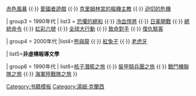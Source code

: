 {{Navbox
| name = 湯姆·克蘭西著作
| title = [[湯姆·克蘭西]]著作

| list1='''虛構小說'''

| group2=1980年代
| list2=[[獵殺紅色十月號]] {{·}} [[赤色風暴]] {{·}} [[愛國者遊戲 ]] {{·}} [[克里姆林宮的樞機主教]] {{·}} [[迫切的危機]]

| group3 = 1990年代
| list3 = [[恐懼的總和]] {{·}} [[冷血悍將 (小說)|冷血悍將]] {{·}} [[日美開戰]] {{·}} [[總統命令]] {{·}} [[彩虹六号_(小说)|虹彩六號]] {{·}} [[全球大行動]] {{·}} [[致命對手]] {{·}} [[復仇駭客]]

| group4 = 2000年代
|list4=[[熊與龍]] {{·}} [[紅兔子]] {{·}} [[老虎牙]]

| list5='''非虛構報導文學'''

| group6 = 1990年代
| list6=[[核子潛艦之旅]] {{·}} [[裝甲騎兵團之旅]] {{·}} [[戰鬥機聯隊之旅]] {{·}} [[海軍陸戰隊之旅]]
}}
<noinclude>
[[Category:书籍模板]]
[[Category:湯姆·克蘭西]]
</noinclude>